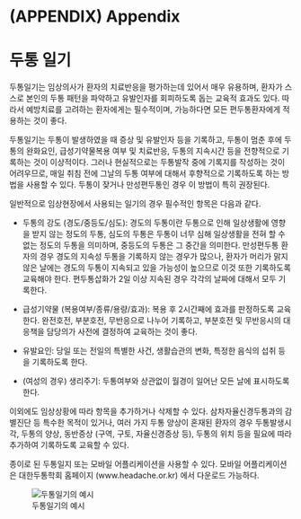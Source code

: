 \cleardoublepage

# (APPENDIX) Appendix {-}

# 두통 일기

두통일기는 임상의사가 환자의 치료반응을 평가하는데 있어서 매우 유용하며, 환자가 스스로 본인의 두통 패턴을 파악하고 유발인자를 회피하도록 돕는 교육적 효과도 있다. 따라서 예방치료를 고려하는 환자에게는 필수적이며, 가능하다면 모든 편두통환자에게 적용하는 것이 좋다. 

두통일기는 두통이 발생하였을 때 증상 및 유발인자 등을 기록하고, 두통이 멈춘 후에 두통의 완화요인, 급성기약물복용 여부 및 치료반응, 두통의 지속시간 등을 전향적으로 기록하는 것이 이상적이다. 그러나 현실적으로는 두통발작 중에 기록지를 작성하는 것이 어려우므로, 매일 취침 전에 그날의 두통 여부에 대해서 후향적으로 기록하도록 하는 방법을 사용할 수 있다. 두통이 잦거나 만성편두통인 경우 이 방법이 특히 권장된다.

일반적으로 임상현장에서 사용되는 일기의 경우 필수적인 항목은 다음과 같다.

- 두통의 강도 (경도/중등도/심도): 경도의 두통이란 두통으로 인해 일상생활에 영향을 받지 않는 정도의 두통, 심도의 두통은 두통이 너무 심해 일상생활을 전혀 할 수 없는 정도의 두통을 의미하며, 중등도의 두통은 그 중간을 의미한다. 만성편두통 환자의 경우 경도의 지속성 두통을 기록하지 않는 경우가 많으나, 환자가 머리가 맑지 않은 날에는 경도의 두통이 지속되고 있을 가능성이 높으므로 이것 또한 기록하도록 교육해야 한다. 편두통삽화가 2일 이상 지속된 경우 각각의 날짜에 대해서 모두 기록한다.

- 급성기약물 (복용여부/종류/용량/효과): 복용 후 2시간째에 효과를 판정하도록 교육한다. 완전호전, 부분호전, 무반응으로 나누어 기록하고, 부분호전 및 무반응시의 대응책을 담당의가 사전에 결정하여 교육하는 것이 좋다. 

- 유발요인: 당일 또는 전일의 특별한 사건, 생활습관의 변화, 특정한 음식의 섭취 등을 기록하도록 한다.

- (여성의 경우) 생리주기: 두통여부와 상관없이 월경이 일어난 모든 날에 표시하도록 한다.

이외에도 임상상황에 따라 항목을 추가하거나 삭제할 수 있다. 삼차자율신경두통과의 감별진단 등 특수한 목적이 있거나, 여러 가지 두통 양상이 혼재된 환자의 경우 두통발생시각, 두통의 양상, 동반증상 (구역, 구토, 자율신경증상 등), 두통의 위치 등을 필요에 따라 추가하여 기록하도록 교육할 수 있다.

종이로 된 두통일지 또는 모바일 어플리케이션을 사용할 수 있다. 모바일 어플리케이션은 대한두통학회 홈페이지 (www.headache.or.kr) 에서 다운로드 가능하다. 

![두통일기의 예시](static/DiaryExample.png) 
